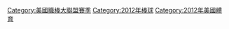 {{catmore|2012年美國職棒大聯盟球季}}
{{Commons category|2016 in Major League Baseball}}

[[Category:美國職棒大聯盟賽季|Category:美國職棒大聯盟賽季]]
[[Category:2012年棒球|Category:2012年棒球]]
[[Category:2012年美國體育|Category:2012年美國體育]]